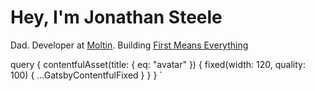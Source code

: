 

<Profile avatar={props.data.contentfulAsset.fixed}>

# Hey, I'm Jonathan Steele

Dad. Developer at [Moltin](https://moltin.com). Building [First Means Everything](https://firstmeanseverything.com)

</Profile>

<TalkList />

  query {
    contentfulAsset(title: { eq: "avatar" }) {
      fixed(width: 120, quality: 100) {
        ...GatsbyContentfulFixed
      }
    }
  }
`
